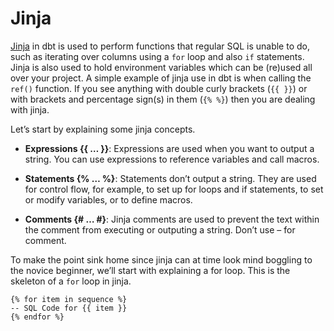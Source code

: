 













# Jinja

[Jinja](https://docs.getdbt.com/docs/build/jinja-macros) in dbt is used to perform functions that regular SQL is unable to do, such as iterating over columns using a `for` loop and also `if` statements. Jinja is also used to hold environment variables which can be (re)used all over your project. A simple example of jinja use in dbt is when calling the `ref()` function. If you see anything with double curly brackets (`{{ }}`) or with brackets and percentage sign(s) in them (`{% %}`) then you are dealing with jinja.  

Let's start by explaining some jinja concepts.

- **Expressions {{ ... }}**: Expressions are used when you want to output a string. You can use expressions to reference variables and call macros.

- **Statements {% ... %}**: Statements don't output a string. They are used for control flow, for example, to set up for loops and if statements, to set or modify variables, or to define macros.

- **Comments {# ... #}**: Jinja comments are used to prevent the text within the comment from executing or outputing a string. Don't use -- for comment.


To make the point sink home since jinja can at time look mind boggling to the novice beginner, we'll start with explaining a for loop. This is the skeleton of a `for` loop in jinja.

```
{% for item in sequence %}
-- SQL Code for {{ item }}
{% endfor %}

```















